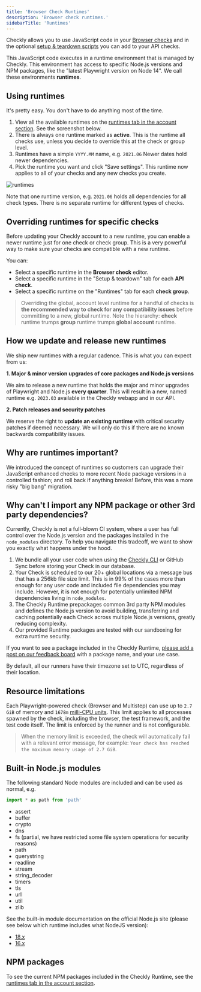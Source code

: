 ```yaml
---
title: 'Browser Check Runtimes'
description: 'Browser check runtimes.'
sidebarTitle: 'Runtimes'
---
```




Checkly allows you to use JavaScript code in your [Browser checks](/docs/browser-checks/) and in the optional [setup & teardown scripts](/docs/api-checks/setup-teardown-scripts/) you can add to your API checks.

This JavaScript code executes in a runtime environment that is managed by Checkly. This environment has access to specific Node.js versions and NPM packages, like the "latest Playwright version on Node 14". We call these environments **runtimes**.

## Using runtimes

It's pretty easy. You don't have to do anything most of the time.

1. View all the available runtimes on the [runtimes tab in the account section](https://app.checklyhq.com/settings/account/runtimes/). See the screenshot below.
2. There is always one runtime marked as **active**. This is the runtime all checks use, unless you decide to override this at the check or group level.
4. Runtimes have a simple `YYYY.MM` name, e.g. `2021.06` Newer dates hold newer dependencies.
3. Pick the runtime you want and click "Save settings". This runtime now applies to all of your checks and any new checks you create.

![runtimes](/docs/images/monitoring/account_runtimes@2x.png)

Note that one runtime version, e.g. `2021.06` holds all dependencies for all check types. There is no separate runtime for different types of checks.

## Overriding runtimes for specific checks

Before updating your Checkly account to a new runtime, you can enable a newer runtime just for one check or check group. This is a very powerful way to make sure your checks are compatible with a new runtime.

You can:

- Select a specific runtime in the **Browser check** editor.
- Select a specific runtime in the "Setup & teardown" tab for each **API check**.
- Select a specific runtime on the "Runtimes" tab for each **check group**.

> Overriding the global, account level runtime for a handful of checks is **the recommended way to check for any compatibility issues** before committing to a new, global runtime. Note the hierarchy: **check** runtime trumps **group** runtime trumps **global account** runtime.

## How we update and release new runtimes

We ship new runtimes with a regular cadence. This is what you can expect from us:

**1. Major & minor version upgrades of core packages and Node.js versions**

We aim to release a new runtime that holds the major and minor upgrades of Playwright and Node.js **every quarter**. This will result in a new, named runtime e.g. `2023.03` available in the Checkly webapp and in our API.

**2. Patch releases and security patches**

We reserve the right to **update an existing runtime** with critical security patches if deemed necessary. We will only do this if there are no known backwards compatibility issues.

## Why are runtimes important?

We introduced the concept of runtimes so customers can upgrade their JavaScript enhanced checks to more recent Node package versions in a controlled fashion; and roll back if anything breaks! Before, this was a more risky "big bang" migration.

## Why can't I import any NPM package or other 3rd party dependencies?

Currently, Checkly is not a full-blown CI system, where a user has full control over the Node.js version and the packages installed in the `node_modules` directory. To help you navigate this tradeoff, we want to show you exactly what happens under the hood.

1. We bundle all your user code when using the [Checkly CLI](/docs/cli) or GitHub Sync before storing your Check in our database.
2. Your Check is scheduled to our 20+ global locations via a message bus that has a 256kb file size limit. This is in 99%
of the cases more than enough for any user code and included file dependencies you may include. However, it is not enough for potentially unlimited
NPM dependencies living in `node_modules`.
3. The Checkly Runtime prepackages common 3rd party NPM modules and defines the Node.js version to avoid building, transferring and caching potentially each Check across multiple Node.js versions, greatly reducing complexity.
4. Our provided Runtime packages are tested with our sandboxing for extra runtime security.

If you want to see a package included in the Checkly Runtime, [please add a post on our feedback board](https://feedback.checklyhq.com/) with a package name, and your use case.


By default, all our runners have their timezone set to UTC, regardless of their location.

## Resource limitations
Each Playwright-powered check (Browser and Multistep) can use up to `2.7 GiB` of memory and `1678m` [milli-CPU units](https://kubernetes.io/docs/concepts/configuration/manage-resources-containers/#meaning-of-cpu). This limit applies to all processes spawned by the check, including the browser, the test framework, and the test code itself. The limit is enforced by the runner and is not configurable.

> When the memory limit is exceeded, the check will automatically fail with a relevant error message, for example: 
> `Your check has reached the maximum memory usage of 2.7 GiB`.

## Built-in Node.js modules
The following standard Node modules are included and can be used as normal, e.g.

```ts
import * as path from 'path'
```

- assert
- buffer
- crypto
- dns
- fs (partial, we have restricted some file system operations for security reasons)
- path
- querystring
- readline
- stream
- string_decoder
- timers
- tls
- url
- util
- zlib

See the built-in module documentation on the official Node.js site (please see below which runtime includes what NodeJS version):

- [18.x](https://nodejs.org/dist/latest-v18.x/docs/api/)
- [16.x](https://nodejs.org/dist/latest-v16.x/docs/api/)

## NPM packages

To see the current NPM packages included in the Checkly Runtime, see the [runtimes tab in the account section](https://app.checklyhq.com/settings/account/runtimes/).